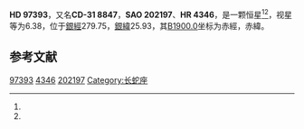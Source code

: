 {{Starbox begin
| name = HD 97393
}}
{{Starbox observe
| epoch = [[J2000.0|J2000.0]]
| constell = {{星座名待查}}<ref name=SIMBAD>{{cite web
 | url=http://simbad.u-strasbg.fr/simbad/sim-id?Ident=HR+4346
 | title =Pulsating variable Star
 | publisher=Centre de Données astronomiques de Strasbourg
 | work=SIMBAD
 | accessdate=2012-07-13}}</ref><ref name=DATA>{{cite web
 | url=http://vizier.u-strasbg.fr/viz-bin/VizieR-5?-out.add=.&-source=5050&-corr=PK=HR&-out.max=9999&HR=4346
 | title=VizieR Detailed Page
 | accessdate=2012-07-13
 | archive-date=2019-02-16
 | archive-url=https://web.archive.org/web/20190216122721/http://vizier.u-strasbg.fr/viz-bin/VizieR-5?-out.add=.&-source=5050&-corr=PK=HR&-out.max=9999&HR=4346
 | dead-url=no
 }}</ref>
| 星官 = 
| ra = {{RA|11|12|14.8}}<ref name=SIMBAD /><ref name=DATA />
| dec = {{DEC|-32|26|2}}<ref name=SIMBAD /><ref name=DATA />
| appmag_v = 6.38<ref name=SIMBAD /><ref name=DATA />
}}
{{Starbox character
| class = M1III<ref name=SIMBAD /><ref name=DATA />
| b-v = 1.7<ref name=SIMBAD /><ref name=DATA />
| u-b = 1.85<ref name=SIMBAD /><ref name=DATA />
| r-i = 0.98E<ref name=SIMBAD /><ref name=DATA />
| variable = 
}}
{{Starbox astrometry
| radial_v = 1.85
| prop_mo_ra = 27
| parallax = 
| p_error = 
}}
{{Starbox catalog
| names =CD-31 8847，[[SAO星表|SAO]] 202197，[[HD星表|HD]] 97393，[[HR星表|HR]] 4346}}
{{Starbox reference |Simbad=HR+4346}}
{{Starbox end}}

'''HD 97393'''，又名'''CD-31 8847'''，'''SAO 202197'''、'''HR 4346'''，是一颗恒星<ref name=SIMBAD /><ref name=DATA />，视星等为6.38，位于[[銀道座標系|銀經]]279.75，[[銀道座標系|銀緯]]25.93，其[[B1900.0|B1900.0]]坐标为赤經{{RA|11|7|25.5}}，赤緯{{DEC|-31|25.93|26}}。

== 参考文献 ==
{{reflist}}

{{star-stub}}

[[Category:HD和HDE天體|97393]]
[[Category:HR天體|4346]]
[[Category:SAO天體|202197]]
[[Category:长蛇座|Category:长蛇座]]